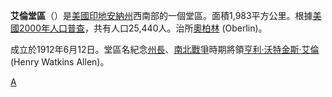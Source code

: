 {{Otheruses|艾倫縣|subject=美國路易斯安那州的一個縣|other=同名的縣}}
<!--[[File:Allen_Parish_Louisiana.png|250px]]-->
{{Infobox U.S. County
| county          = 艾倫堂區
| state           = 路易西安納州
| en county          = Allen Parish
| en state           = Louisiana
| flag            = 
| seal            = 
| founded year    = 1912
| founded date    =  
| seat wl         = Oberlin
| largest city wl = Oakdale
| area mi         = 766
| area km         = 1,983
| area land mi    = 764
| area land km    = 1,980
| area water mi   = 1
| area water km   = 3
| area percentage = 0.15%
| census yr       = 2000
| pop             = 25,440
| density mi      = 33
| density km      = 13
| time zone       = Central
| UTC offset      = -6
| DST offset      = -5
| footnotes       = 
| web             = 
| named for       = [[Confederate_States_of_America|Confederate]] General and [[Governor_of_Louisiana|Governor of Louisiana]] [[Henry_Watkins_Allen|Henry Watkins Allen]]
}}
'''艾倫堂區'''（{{lang-en|Allen Parish}}）是[[美國|美國]][[印地安納州|印地安納州]]西南部的一個堂區。面積1,983平方公里。根據[[美國2000年人口普查|美國2000年人口普查]]，共有人口25,440人。治所[[奧柏林_(路易斯安那州)|奧柏林]] (Oberlin)。

成立於1912年6月12日。堂區名紀念[[路易斯安那州州長|州長]]、[[南北戰爭|南北戰爭]]時期將領[[亨利·沃特金斯·艾倫|亨利·沃特金斯·艾倫]] (Henry Watkins Allen)。

{{路易斯安那州}}
{{Louisiana-stub}}

[[Category:路易斯安那州行政區劃|A]]